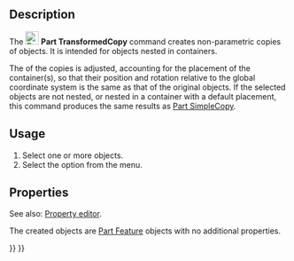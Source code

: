 <languages/>

{{Docnav
|[[Part_SimpleCopy|SimpleCopy]]
|[[Part_ElementCopy|ElementCopy]]
|[[Part_Workbench|Part]]
|IconL=Part_SimpleCopy.svg
|IconR=Part_ElementCopy.svg
|IconC=Workbench_Part.svg
}}

{{GuiCommand
|Name=Part TransformedCopy
|MenuLocation=Part → Create a copy → Create transformed copy
|Workbenches=[[Part_Workbench|Part]]
|Version=0.19
|SeeAlso=[[Part_SimpleCopy|Part SimpleCopy]]
}}

==Description==

The [[Image:Part_TransformedCopy.svg|24px]] '''Part TransformedCopy''' command creates non-parametric copies of objects. It is intended for objects nested in containers.

The {{PropertyData|Placement}} of the copies is adjusted, accounting for the placement of the container(s), so that their position and rotation relative to the global coordinate system is the same as that of the original objects. If the selected objects are not nested, or nested in a container with a default placement, this command produces the same results as [[Part_SimpleCopy|Part SimpleCopy]].

==Usage==

# Select one or more objects.
# Select the {{MenuCommand|Part → Create a copy → [[Image:Part_TransformedCopy.svg|16px]] Create transformed copy}} option from the menu.

==Properties==

See also: [[Property_editor|Property editor]].

The created objects are [[Part_Feature|Part Feature]] objects with no additional properties.


{{Docnav
|[[Part_SimpleCopy|SimpleCopy]]
|[[Part_ElementCopy|ElementCopy]]
|[[Part_Workbench|Part]]
|IconL=Part_SimpleCopy.svg
|IconR=Part_ElementCopy.svg
|IconC=Workbench_Part.svg
}}

{{Part_Tools_navi{{#translation:}}}}
{{Userdocnavi{{#translation:}}}}